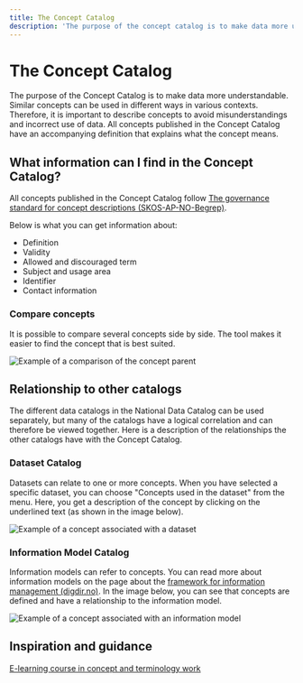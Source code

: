 ```yaml
---
title: The Concept Catalog
description: 'The purpose of the concept catalog is to make data more understandable.'
---
```


# The Concept Catalog

<Ingress>
    The purpose of the Concept Catalog is to make data more understandable. Similar concepts can be used in different
    ways in various contexts. Therefore, it is important to describe concepts to avoid misunderstandings and incorrect
    use of data. All concepts published in the Concept Catalog have an accompanying definition that explains what the
    concept means.
</Ingress>

<AlertWithLinkButton
    text='Would you like to search the Concept Catalog?'
    button='Find concept →'
    link='/concepts'
/>

## What information can I find in the Concept Catalog?

All concepts published in the Concept Catalog follow [The governance standard for concept descriptions (SKOS-AP-NO-Begrep)](https://data.norge.no/specification/skos-ap-no-begrep/).

Below is what you can get information about:

- Definition
- Validity
- Allowed and discouraged term
- Subject and usage area
- Identifier
- Contact information

### Compare concepts

It is possible to compare several concepts side by side. The tool makes it easier to find the concept that is best suited.

![Example of a comparison of the concept parent](https://cms.fellesdatakatalog.digdir.no/uploads/Begrep_foreldre_sammenligning_b674379fd8.png)

## Relationship to other catalogs

The different data catalogs in the National Data Catalog can be used separately, but many of the catalogs have a logical correlation and can therefore be viewed together. Here is a description of the relationships the other catalogs have with the Concept Catalog.

### Dataset Catalog

Datasets can relate to one or more concepts. When you have selected a specific dataset, you can choose "Concepts used in the dataset" from the menu. Here, you get a description of the concept by clicking on the underlined text (as shown in the image below).

![Example of a concept associated with a dataset](https://cms.fellesdatakatalog.digdir.no/uploads/Begrep_brukt_datasett_e4ce9ea65e_9f73f0a214.png)

### Information Model Catalog

Information models can refer to concepts. You can read more about information models on the page about the [framework for information management (digdir.no)](https://www.digdir.no/informasjonsforvaltning/rammeverk-informasjonsforvaltning/3626). In the image below, you can see that concepts are defined and have a relationship to the information model.

![Example of a concept associated with an information model](https://cms.fellesdatakatalog.digdir.no/uploads/Begrep_brukt_informasjonsmodell_9225799369.png)

## Inspiration and guidance

[E-learning course in concept and terminology work](https://www.digdir.no/informasjonsforvaltning/begrip-begrepene/1470)
